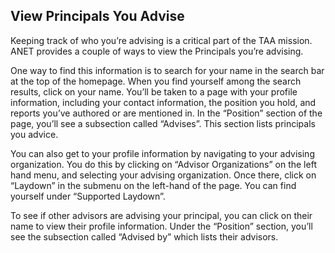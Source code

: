 
<Meta title="ANET USer Stories/Principles you advise" />

## View Principals You Advise

Keeping track of who you’re advising is a critical part of the TAA mission. ANET provides a couple
of ways to view the Principals you’re advising.

One way to find this information is to search for your name in the search bar at the top of the
homepage. When you find yourself among the search results, click on your name. You’ll be taken to a
page with your profile information, including your contact information, the position you hold, and
reports you’ve authored or are mentioned in. In the “Position” section of the page, you’ll see a
subsection called “Advises”. This section lists principals you advice.

You can also get to your profile information by navigating to your advising organization. You do
this by clicking on “Advisor Organizations” on the left hand menu, and selecting your advising
organization. Once there, click on “Laydown” in the submenu on the left-hand of the page. You can
find yourself under “Supported Laydown”.

To see if other advisors are advising your principal, you can click on their name to view their
profile information. Under the “Position” section, you’ll see the subsection called “Advised by”
which lists their advisors.
